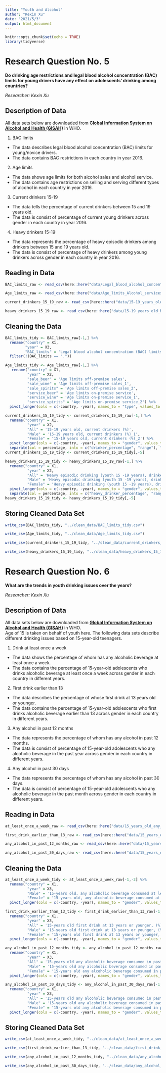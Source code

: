 ```yaml
---
title: "Youth and Alcohol"
author: "Kexin Xu"
date: "2021/5/3"
output: html_document
---
```


```r
knitr::opts_chunk$set(echo = TRUE)
library(tidyverse)
```

# Research Question No. 5

**Do drinking age restrictions and legal blood alcohol concentration (BAC) limits for young drivers have any effect on adolescents’ drinking among countries?**

_Researcher: Kexin Xu_

## Description of Data
All data sets below are downloaded from [**Global Information System on Alcohol and Health (GISAH)**](https://apps.who.int/gho/data/node.gisah.GISAH?showonly=GISAH) in WHO.  

1. BAC limits
  - The data describes legal blood alcohol concentration (BAC) limits for young/novice drivers.
  - The data contains BAC restrictions in each country in year 2016.

2. Age limits
  - The data shows age limits for both alcohol sales and alcohol service.
  - The data contains age restrictions on selling and serving different types of alcohol in each country in year 2016.
  
3. Current drinkers 15-19
  - The data tells the percentage of current drinkers between 15 and 19 years old.
  - The data is consist of percentage of current young drinkers across gender in each country in year 2016.

4. Heavy drinkers 15-19
  - The data represents the percentage of heavy episodic drinkers among drinkers between 15 and 19 years old.
  - The data is consist of percentage of heavy drinkers among young drinkers across gender in each country in year 2016.

## Reading in Data
```r
BAC_limits_raw <- read_csv(here::here("data/Legal_blood_alcohol_concentration_(BAC)_limits_for_youngnovice_drivers.csv"))
```

```r
Age_limits_raw <- read_csv(here::here("data/Age_limits_Alcohol_servicesales.csv"))
```

```r
current_drinkers_15_19_raw <- read_csv(here::here("data/15-19_years_old_current_drinkers_(%).csv"))
```

```r
heavy_drinkers_15_19_raw <- read_csv(here::here("data/15-19_years_old_heavy_episodic_drinking_drinkers_only_past_30_days.csv"))
```


## Cleaning the Data
```r
BAC_limits_tidy <- BAC_limits_raw[-1,] %>% 
  rename("country" = X1, 
         "year" = X2, 
         "BAC_limits" = 'Legal blood alcohol concentration (BAC) limits') %>% 
  filter(!(BAC_limits == "."))
```

```r
Age_limits_tidy <- Age_limits_raw[-1,] %>% 
   rename("country" = X1, 
          "year" = X2, 
          "sale_beer" = 'Age limits off-premise sales',
          "sale_wine" = 'Age limits off-premise sales_1',
          "sale_spirits" = 'Age limits off-premise sales_2',
          "service_beer" = 'Age limits on-premise service',
          "service_wine" = 'Age limits on-premise service_1',
          "service_spirits" = 'Age limits on-premise service_2') %>%
  pivot_longer(cols = c(-country, -year), names_to = "type", values_to = "limit")
```

```r
current_drinkers_15_19_tidy <- current_drinkers_15_19_raw[-1,] %>% 
  rename("country" = X1, 
          "year" = X2, 
          "All" = '15-19 years old, current drinkers (%)',
          "Male" = '15-19 years old, current drinkers (%)_1',
          "Female" = '15-19 years old, current drinkers (%)_2') %>% 
  pivot_longer(cols = c(-country, -year), names_to = "gender", values_to = "percentage") %>% 
  separate(col = percentage, into = c("drinker_percentage", "range"), " ")
current_drinkers_15_19_tidy <- current_drinkers_15_19_tidy[,-5]
```

```r
heavy_drinkers_15_19_tidy <- heavy_drinkers_15_19_raw[-1,] %>% 
  rename("country" = X1, 
          "year" = X2, 
          "All" = 'Heavy episodic drinking (youth 15 -19 years), drinkers only, past 30 days (%)',
          "Male" = 'Heavy episodic drinking (youth 15 -19 years), drinkers only, past 30 days (%)_1',
          "Female" = 'Heavy episodic drinking (youth 15 -19 years), drinkers only, past 30 days (%)_2') %>% 
  pivot_longer(cols = c(-country, -year), names_to = "gender", values_to = "percentage") %>% 
  separate(col = percentage, into = c("heavy_drinker_percentage", "range"), " ")
heavy_drinkers_15_19_tidy <- heavy_drinkers_15_19_tidy[,-5]
```

## Storing Cleaned Data Set
```r
write_csv(BAC_limits_tidy, "../clean_data/BAC_limits_tidy.csv")
```

```r
write_csv(Age_limits_tidy, "../clean_data/Age_limits_tidy.csv")
```

```r
write_csv(current_drinkers_15_19_tidy, "../clean_data/current_drinkers_15_19_tidy.csv")
```

```r
write_csv(heavy_drinkers_15_19_tidy, "../clean_data/heavy_drinkers_15_19_tidy.csv")
```



# Research Question No. 6

**What are the trends in youth drinking issues over the years?**

_Researcher: Kexin Xu_

## Description of Data
All data sets below are downloaded from [**Global Information System on Alcohol and Health (GISAH)**](https://apps.who.int/gho/data/node.gisah.GISAH?showonly=GISAH) in WHO.  
Age of 15 is taken on behalf of youth here. The following data sets describe different drinking issues based on 15-year-old teenagers.  

1. Drink at least once a week
  - The data shows the percentage of whom has any alcoholic beverage at least once a week.
  - The data contains the percentage of 15-year-old adolescents who drinks alcoholic beverage at least once a week across gender in each country in different years.

2. First drink earlier than 13
  - The data describes the percentage of whose first drink at 13 years old or younger.
  - The data contains the percentage of 15-year-old adolescents who first drinks alcoholic beverage earlier than 13 across gender in each country in different years.
  
3. Any alcohol in past 12 months
  - The data represents the percentage of whom has any alcohol in past 12 months.
  - The data is consist of percentage of 15-year-old adolescents who any alcoholic beverage in the past year across gender in each country in different years.

4. Any alcohol in past 30 days
  - The data represents the percentage of whom has any alcohol in past 30 days.
  - The data is consist of percentage of 15-year-old adolescents who any alcoholic beverage in the past month across gender in each country in different years.

## Reading in Data
```r
at_least_once_a_week_raw <- read_csv(here::here("data/15_years_old_any_alcoholic_beverage_at_least_once_a_week_(%).csv"))
```

```r
first_drink_earlier_than_13_raw <- read_csv(here::here("data/15_years_old_first_drink_at_13_years_or_younger_(%).csv"))
```

```r
any_alcohol_in_past_12_months_raw <- read_csv(here::here("data/15_years_old_any_alcoholic_beverage_in_past_12_months_(%).csv"))
```

```r
any_alcohol_in_past_30_days_raw <- read_csv(here::here("data/15_years_old_any_alcoholic_beverage_in_past_30_days_(%).csv"))
```

## Cleaning the Data
```r
at_least_once_a_week_tidy <- at_least_once_a_week_raw[-1,-2] %>% 
  rename("country" = X1, 
          "year" = X3, 
          "Male" = '15-years old, any alcoholic beverage consumed at least once a week, (%)',
          "Female" = '15-years old, any alcoholic beverage consumed at least once a week, (%)_1') %>%
  pivot_longer(cols = c(-country, -year), names_to = "gender", values_to = "percentage")
```

```r
first_drink_earlier_than_13_tidy <- first_drink_earlier_than_13_raw[-1,-2] %>% 
  rename("country" = X1, 
          "year" = X3, 
          "All" = '15-years old first drink at 13 years or younger, (%)',
          "Male" = '15-years old first drink at 13 years or younger, (%)_1',
          "Female" = '15-years old first drink at 13 years or younger, (%)_2') %>%
  pivot_longer(cols = c(-country, -year), names_to = "gender", values_to = "percentage")
```

```r
any_alcohol_in_past_12_months_tidy <- any_alcohol_in_past_12_months_raw[-1,-2] %>% 
  rename("country" = X1, 
          "year" = X3, 
          "All" = '15-years old any alcoholic beverage consumed in past 12 months, (%)',
          "Male" = '15-years old any alcoholic beverage consumed in past 12 months, (%)_1',
          "Female" = '15-years old any alcoholic beverage consumed in past 12 months, (%)_2') %>%
  pivot_longer(cols = c(-country, -year), names_to = "gender", values_to = "percentage")
```

```r
any_alcohol_in_past_30_days_tidy <- any_alcohol_in_past_30_days_raw[-1,-2] %>% 
  rename("country" = X1, 
          "year" = X3, 
          "All" = '15-years old any alcoholic beverage consumed in past 30 days, (%)',
          "Male" = '15-years old any alcoholic beverage consumed in past 30 days, (%)_1',
          "Female" = '15-years old any alcoholic beverage consumed in past 30 days, (%)_2') %>%
  pivot_longer(cols = c(-country, -year), names_to = "gender", values_to = "percentage")
```

## Storing Cleaned Data Set
```r
write_csv(at_least_once_a_week_tidy, "../clean_data/at_least_once_a_week_tidy.csv")
```

```r
write_csv(first_drink_earlier_than_13_tidy, "../clean_data/first_drink_earlier_than_13_tidy.csv")
```

```r
write_csv(any_alcohol_in_past_12_months_tidy, "../clean_data/any_alcohol_in_past_12_months_tidy.csv")
```

```r
write_csv(any_alcohol_in_past_30_days_tidy, "../clean_data/any_alcohol_in_past_30_days_tidy.csv")
```




